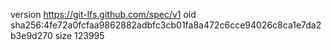 version https://git-lfs.github.com/spec/v1
oid sha256:4fe72a0fcfaa9862882adbfc3cb01fa8a472c6cce94026c8ca1e7da2b3e9d270
size 123995
